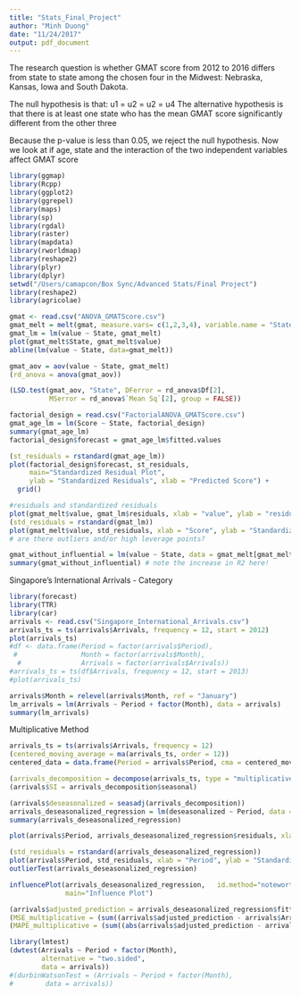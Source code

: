 ```yaml
---
title: "Stats_Final_Project"
author: "Minh Duong"
date: "11/24/2017"
output: pdf_document
---
```


The research question is whether GMAT score from 2012 to 2016 differs from state to state among the chosen four in the Midwest: Nebraska, Kansas, Iowa and South Dakota.

The null hypothesis is that: u1 = u2 = u2 = u4
The alternative hypothesis is that there is at least one state who has the mean GMAT score significantly different from the other three

Because the p-value is less than 0.05, we reject the null hypothesis. Now we look at if age, state and the interaction of the two independent variables affect GMAT score

```r
library(ggmap)
library(Rcpp)
library(ggplot2)
library(ggrepel)
library(maps)
library(sp)
library(rgdal)
library(raster)
library(mapdata)
library(rworldmap)
library(reshape2)
library(plyr)
library(dplyr)
setwd("/Users/camapcon/Box Sync/Advanced Stats/Final Project")
library(reshape2)
library(agricolae)

gmat <- read.csv("ANOVA_GMATScore.csv")
gmat_melt = melt(gmat, measure.vars= c(1,2,3,4), variable.name = "State", na.rm = TRUE ) 
gmat_lm = lm(value ~ State, gmat_melt)
plot(gmat_melt$State, gmat_melt$value)
abline(lm(value ~ State, data=gmat_melt))

gmat_aov = aov(value ~ State, gmat_melt) 
(rd_anova = anova(gmat_aov))

(LSD.test(gmat_aov, "State", DFerror = rd_anova$Df[2], 
          MSerror = rd_anova$`Mean Sq`[2], group = FALSE))

factorial_design = read.csv("FactorialANOVA_GMATScore.csv")
gmat_age_lm = lm(Score ~ State, factorial_design)
summary(gmat_age_lm)
factorial_design$forecast = gmat_age_lm$fitted.values

(st_residuals = rstandard(gmat_age_lm))
plot(factorial_design$forecast, st_residuals, 
     main="Standardized Residual Plot", 
     ylab = "Standardized Residuals", xlab = "Predicted Score") + 
  grid()

#residuals and standardized residuals
plot(gmat_melt$value, gmat_lm$residuals, xlab = "value", ylab = "residuals") + grid()
(std_residuals = rstandard(gmat_lm))
plot(gmat_melt$value, std_residuals, xlab = "Score", ylab = "Standardized Residuals") + grid()
# are there outliers and/or high leverage points?

gmat_without_influential = lm(value ~ State, data = gmat_melt[gmat_melt$value < 500,])
summary(gmat_without_influential) # note the increase in R2 here!
```

Singapore's International Arrivals - Category
```r
library(forecast)
library(TTR)
library(car)
arrivals <- read.csv("Singapore_International_Arrivals.csv")
arrivals_ts = ts(arrivals$Arrivals, frequency = 12, start = 2012)
plot(arrivals_ts)
#df <- data.frame(Period = factor(arrivals$Period),
 #                Month = factor(arrivals$Month),
  #               Arrivals = factor(arrivals$Arrivals))
#arrivals_ts = ts(df$Arrivals, frequency = 12, start = 2013)
#plot(arrivals_ts)

arrivals$Month = relevel(arrivals$Month, ref = "January")
lm_arrivals = lm(Arrivals ~ Period + factor(Month), data = arrivals)
summary(lm_arrivals)
```

Multiplicative Method
```r
arrivals_ts = ts(arrivals$Arrivals, frequency = 12)
(centered_moving_average = ma(arrivals_ts, order = 12)) 
centered_data = data.frame(Period = arrivals$Period, cma = centered_moving_average)

(arrivals_decomposition = decompose(arrivals_ts, type = "multiplicative"))
(arrivals$SI = arrivals_decomposition$seasonal)

(arrivals$deseasonalized = seasadj(arrivals_decomposition))
arrivals_deseasonalized_regression = lm(deseasonalized ~ Period, data = arrivals)
summary(arrivals_deseasonalized_regression)

plot(arrivals$Period, arrivals_deseasonalized_regression$residuals, xlab = "Period", ylab = "Residuals") + grid()

(std_residuals = rstandard(arrivals_deseasonalized_regression))
plot(arrivals$Period, std_residuals, xlab = "Period", ylab = "Standardized Residuals") + grid()
outlierTest(arrivals_deseasonalized_regression)

influencePlot(arrivals_deseasonalized_regression,	id.method="noteworthy", 
              main="Influence Plot")

(arrivals$adjusted_prediction = arrivals_deseasonalized_regression$fitted.values * arrivals$SI) 
(MSE_multiplicative = (sum((arrivals$adjusted_prediction - arrivals$Arrivals)^2))/48)
(MAPE_multiplicative = (sum((abs(arrivals$adjusted_prediction - arrivals$Arrivals))/arrivals$Arrivals)))/48
```

```r
library(lmtest)
(dwtest(Arrivals ~ Period + factor(Month),
        alternative = "two.sided",
        data = arrivals))
#(durbinWatsonTest = (Arrivals ~ Period + factor(Month),
#        data = arrivals))
```
